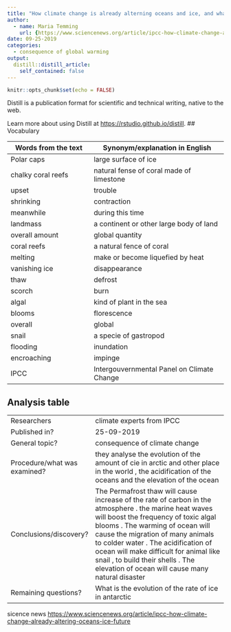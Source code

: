 ```yaml
---
title: "How climate change is already alterning oceans and ice, and what's come"
author:
  - name: Maria Temming
    url: {https://www.sciencenews.org/article/ipcc-how-climate-change-already-altering-oceans-ice-future}
date: 09-25-2019
categories:
  - consequence of global warming
output:
  distill::distill_article:
    self_contained: false
---
```


```r
knitr::opts_chunk$set(echo = FALSE)
```

Distill is a publication format for scientific and technical writing, native to the web.

Learn more about using Distill at <https://rstudio.github.io/distill>.
## Vocabulary 

| Words from the text | Synonym/explanation in English |
| ------------------- | ------------------------------ |
| Polar caps          | large surface of ice           |
| chalky coral reefs  | natural fense of coral made of limestone         |
|     upset           |     trouble                    |
| shrinking           |  contraction                   |
| meanwhile           |     during this time           |
|   landmass          |   a continent or other large body of land      |
|  overall amount     |    global quantity             |
|  coral reefs        |   a natural fence of coral     |
|   melting           |  make or become liquefied by heat              |
|   vanishing ice     |  disappearance                 |
|   thaw              |  defrost                       |
| scorch              |   burn                         |
| algal               |  kind of plant in the sea      |
|  blooms             |     florescence                |
| overall             |   global                       |
|   snail             |  a specie of gastropod         |
|   flooding          |   inundation                   |
|  encroaching        |   impinge                      |
|  IPCC               |   Intergouvernmental Panel on Climate Change |
## Analysis table 

|                              |                                                                     |
| ---------------------------- | ------------------------------------------------------------------- |
| Researchers                  |climate experts from IPCC                |
| Published in?                | 25-09-2019                                                          |
| General topic?               |  consequence of climate change                                                             |
| Procedure/what was examined? | they analyse the evolution of the amount of cie in arctic and other place in the world , the acidification of the oceans and the elevation of the ocean|
| Conclusions/discovery?       |  The Permafrost thaw will cause increase of the rate of carbon in the atmosphere . the marine heat waves will boost the frequency of toxic algal blooms . The warming of ocean will cause the migration of many animals to colder water . The acidification of ocean will make difficult for animal like snail , to build their shells . The elevation of ocean will cause many natural disaster     |
| Remaining questions?         | What is the evolution of the rate of ice in antarctic|

sicence news
<https://www.sciencenews.org/article/ipcc-how-climate-change-already-altering-oceans-ice-future>
